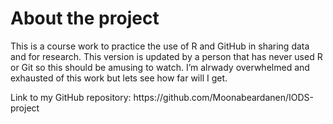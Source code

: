 
# About the project

This is a course work to practice the use of R and GitHub in sharing data and for research. This version is updated by a person that has never used R or Git so this should be amusing to watch. I'm alrwady overwhelmed and exhausted of this work but lets see how far will I get. 

Link to my GitHub repository: https://github.com/Moonabeardanen/IODS-project
